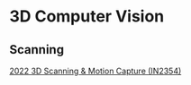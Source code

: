 # 3D Computer Vision



## Scanning

[2022 3D Scanning & Motion Capture (IN2354)](https://niessner.github.io/3DScanning/)